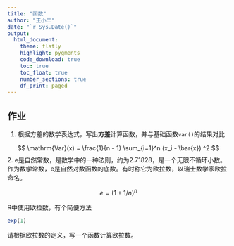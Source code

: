 ```yaml
---
title: "函数"
author: "王小二"
date: "`r Sys.Date()`"
output: 
  html_document:
    theme: flatly
    highlight: pygments
    code_download: true
    toc: true
    toc_float: true
    number_sections: true
    df_print: paged
---
```



## 作业

1. 根据方差的数学表达式，写出**方差**计算函数，并与基础函数`var()`的结果对比

$$
\mathrm{Var}(x) = \frac{1}{n - 1} \sum_{i=1}^n (x_i - \bar{x}) ^2 
$$
2. e是自然常数，是数学中的一种法则，约为2.71828，是一个无限不循环小数。作为数学常数，e是自然对数函数的底数。有时称它为欧拉数，以瑞士数学家欧拉命名。


$$
e = (1+1/n)^n
$$

R中使用欧拉数，有个简便方法
```r
exp(1)
```

请根据欧拉数的定义，写一个函数计算欧拉数。

